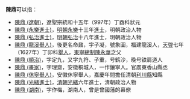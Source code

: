 '''陳鼎'''可以指：
* [[陳鼎_(遼朝)|陳鼎 (遼朝)]]，遼聖宗統和十五年（997年）丁酉科狀元
* [[陳鼎_(永樂進士)|陳鼎 (永樂進士)]]，[[明朝|明朝]][[永樂|永樂]]十三年[[進士|進士]]，明朝政治人物
* [[陳鼎_(弘治進士)|陳鼎 (弘治進士)]]，[[明朝|明朝]][[弘治|弘治]]十八年進士，明朝政治人物
* [[陳鼎_(龍溪舉人)|陳鼎 (龍溪舉人)]]，後更名命鼐，字子凝，號象圖，福建龍溪人，[[天啟_(明朝)|天啓]]七年（1627年）丁卯科[[舉人|舉人]]，[[東寧總制|東寧總制]][[陳永華_(明鄭)|陳永華]]之父
* [[陳鼎_(順治)|陳鼎 (順治)]]，字定九，又字九符、子重，号鹤沙，晚号铁肩道人
* [[陳鼎_(畫家)|陳鼎 (畫家)]]，字理齋，安徽桐城人，一作鑲寧人。官廣東香山縣丞
* [[陳鼎_(休寧舉人)|陳鼎 (休寧舉人)]]，安徽休寧舉人，嘉慶年間擔任清朝[[利川縣|利川縣]]知縣
* [[陳鼎_(光緒進士)|陳鼎 (光緒進士)]]，[[清朝|清朝]][[光緒|光緒]]六年進士，清朝政治人物
* [[陳鼎_(湖南)|陳鼎 (湖南)]]，字作梅，湖南人，曾是曾國藩的幕僚

{{disambig|D鼎|cat=二字陈姓人名消歧义}}